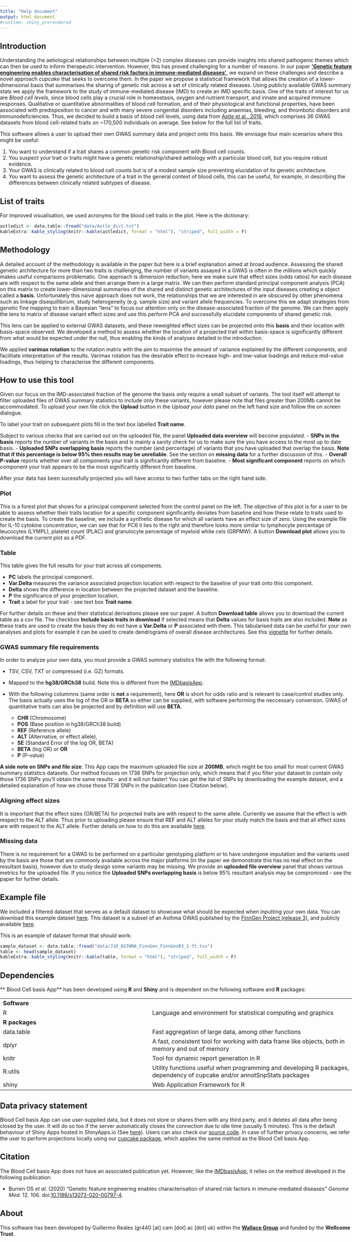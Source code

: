 ```yaml
---
title: "Help document"
output: html_document
#runtime: shiny_prerendered
---
```


[//]: # (This chunk is necessary to guarantee the app will rescale with different window sizes.)

<style type="text/css">
           body {          
           max-width:100%;
           padding:0;
           }
</style>

##  Introduction

Understanding the aetiological relationships between multiple (>2) complex diseases can provide insights into shared pathogenic themes which can then be used to inform therapeutic intervention. However, this has proved challenging for a number of reasons. In our paper [**'Genetic feature engineering enables characterisation of shared risk factors in immune-mediated diseases'**](https://genomemedicine.biomedcentral.com/articles/10.1186/s13073-020-00797-4), we expand on these challenges and describe a novel approach *cupcake* that seeks to overcome them. In the paper we propose a statistical framework that allows the creation of a lower-dimensional basis that summarises the sharing of genetic risk across a set of clinically related diseases. Using publicly available GWAS summary stats we apply the framework to the study of immune-mediated disease (IMD) to create an IMD specific basis. 
One of the traits of interest for us are *Blood cell levels*, since blood cells play a crucial role in homeostasis, oxygen and nutrient transport, and innate and acquired immune responses. Qualitative or quantitative abnormalities of blood cell formation, and of their physiological and functional properties, have been associated with predisposition to cancer and with many severe congenital disorders including anaemias, bleeding, and thrombotic disorders and immunodeficiencies. 
Thus, we decided to build a basis of blood cell levels, using data from [Astle et al., 2016](https://doi.org/10.1016/j.cell.2016.10.042), which comprises 36 GWAS datasets from blood cell-related traits on ~170,500 individuals on average. See below for the full list of traits.


This software allows a user to upload their own GWAS summary data and project onto this basis. We envisage four main scenarios where this might be useful:

1. You want to understand if a trait shares a common genetic risk component with Blood cell counts.
2. You suspect your trait or traits might have a genetic relationship/shared aetiology with a particular blood cell, but you require robust evidence.
3. Your GWAS is clinically related to blood cell counts but is of a modest sample size preventing elucidation of its genetic architecture.
4. You want to assess the genetic architecture of a trait in the general context of blood cells, this can be useful, for example, in describing the differences between clinically related subtypes of disease.


## List of traits

For improved visualisation, we used acronyms for the blood cell traits in the plot. Here is the dictionary:

```r
astledict <- data.table::fread("data/Astle_dict.txt")
kableExtra::kable_styling(knitr::kable(astledict, format = "html"), "striped", full_width = F)
```



## Methodology

A  detailed account of the methodology is available in the paper but here is a brief explanation aimed at broad audience. Assessing the shared genetic architecture for more than two traits is challenging, the number of variants assayed in a GWAS is often in the millions which quickly makes useful comparisons problematic. One approach is dimension reduction; here we make sure that effect sizes (odds ratios) for each disease are with respect to the same allele and then arrange them in a large matrix. We can then perform standard principal component analysis (PCA) on this matrix to create lower-dimensional summaries of the shared and distinct genetic architectures of the input diseases creating a object called a **basis**. Unfortunately this naive approach does not work, the relationships that we are interested in are obscured by other phenomena such as linkage disequillibrium, study heterogeneity (e.g. sample size)  and variant allele frequencies. To overcome this we adapt strategies from genetic fine mapping to train a Bayesian "lens" to focus our attention only on the disease-associated fraction of the genome. We can then apply the lens to matrix of disease variant effect sizes and use this perform PCA and successfully elucidate components of shared genetic risk. 

This lens can be applied to external GWAS datasets, and these reweighted effect sizes can be projected onto this **basis** and their location with basis-space observed. We developed a method to assess whether the location of a projected trait within basis-space is significantly different from what would be expected under the null, thus enabling the kinds of analyses detailed in the introduction.  

We applied **varimax rotation** to the rotation matrix with the aim to maximise the amount of variance explained by the different components, and facilitate interpretation of the results. Varimax rotation has the desirable effect to increase high- and low-value loadings and reduce mid-value loadings, thus helping to characterise the different components.

## How to use this tool

Given our focus on the IMD-associated fraction of the genome the basis only require a small subset of variants. The tool itself will attempt to filter uploaded files of GWAS summary statistics to include only these variants, however please note that files greater than 200Mb cannot be accommodated. To upload your own file click the **Upload** button in the *Upload your data* panel on the left hand size and follow the on screen dialogue. 

<!-- To improve accuracy, we have now included the possibility to choose the broad ancestry group of the population that was used in your GWAS (**Select population** menu), and use different LD matrices, tailored to the following populations: Admixed American, African, East Asian, European, and South Asian. We computed such matrices using data from 1000 Genomes Project Phase III. See [here](https://www.internationalgenome.org/faq/which-populations-are-part-your-study/) for more details about specific populations used to generate the matrices. Note that LD matrices are used to calculate delta P-values and confidence intervals, so matrix choice should not affect projection itself. -->

To label your trait on subsequent plots fill in the text box labelled **Trait name**.

Subject to  various checks that are carried out on the uploaded file, the panel **Uploaded data overview** will become populated.
  - **SNPs in the basis** reports the number of variants in the basis and is mainly a sanity check for us to make sure the you have access to the most up to date basis. 
  - **Uploaded SNPs overlapping basis** reports the number (and percentage) of variants that you have uploaded that overlap the basis. **Note that if this percentage is below 95% then results may be unreliable**. See the section on **missing data** for a further discussion of this.
  - **Overall P-value** reports whether over all components your trait is significantly different from baseline.
  - **Most significant component** reports on which component your trait appears to be the most significantly different from baseline.

After your data has been sucessfully projected you will have access to two further tabs on the right hand side. 

### Plot

This is a forest plot that shows for a principal component selected from the control panel on the left. The objective of this plot is for a user to be able to assess whether their traits location for a specific component significantly deviates from baseline and how these relate to traits used to create the basis. To create the baseline, we include a synthetic disease for which all variants have an effect size of zero. Using the example file for IL-10 cytokine concentration, we can see that for PC6 it lies to the right and therefore looks more similar to lymphocyte percentage of leucocytes (LYMPL), platelet count (PLAC) and granulocyte percentage of myeloid white cels (GRPMW). A button **Download plot** allows you to download the current plot as a PDF.

### Table

This table gives the full results for your trait across all components. 

- **PC** labels the principal component.
- **Var.Delta** measures the variance associated projection location with respect to the baseline of your trait onto this component.
- **Delta** shows the difference in location between the projected dataset and the baseline.
- **P** the significance of your projection location.
- **Trait** a label for your trait - see text box **Trait name**. 

For further details on these and their statistical derivations please see our paper. A button **Download table** allows you to download the current table as a csv file. The checkbox **Include basis traits in download** if selected means that **Delta** values for basis traits are also included. **Note** as these traits are used to create the basis they do not have a **Var.Delta** or **P** associated with them. This tabularised data can be useful for your own analyses and plots for example it can be used to create dendrograms of overall disease architectures. See this [vignette](https://chr1swallace.github.io/cupcake/articles/create-basis.html) for further details.  


###  GWAS summary file requirements

In order to analyze your own data, you must provide a GWAS summary statistics file with the following format:

- TSV, CSV, TXT or compressed (i.e. GZ) formats.

- Mapped to the **hg38/GRCh38** build. Note this is different from the [IMDbasisApp](https://grealesm.shinyapps.io/IMDbasisApp/).

- With the following colummns (same order is **not** a requirement), here **OR** is short for odds ratio and is relevant to case/control studies only. The basis actually uses the log of the OR or **BETA** so either can be supplied, with software performing the neccessary conversion. GWAS of quantitative traits can also be projected and by definition will use **BETA**.
  
    - **CHR** (Chromosome)
    - **POS** (Base position in hg38/GRCh38 build)
    - **REF** (Reference allele)
    - **ALT** (Alternative, or effect allele), 
    - **SE** (Standard Error of the log OR, BETA)
    - **BETA** (log OR) *or* **OR**
    - **P** (P-value)
      
**A side note on SNPs and file size**: This App caps the maximum uploaded file size at **200MB**, which might be too small for most current GWAS summary statistics datasets. Our method focuses on 1736 SNPs for projection only, which means that if you filter your dataset to contain only those 1736 SNPs you'll obtain the same results - and it will run faster! 
You can get the list of SNPs by downloading the example dataset, and a detailed explanation of how we chose those 1736 SNPs in the publication (see Citation below).

### Aligning effect sizes 

It is important that the effect sizes (OR/BETA) for projected traits are with respect to the same allele. Currently we assume that the effect is with respect to the ALT allele. Thus prior to uploading please ensure that REF and ALT alleles for your study match the basis and that all effect sizes are with respect to the ALT allele. Further details on how to do this are available [here](https://chr1swallace.github.io/cupcake/articles/project-basis.html).

### Missing data

There is no requirement for a GWAS to be performed on a particular genotyping platform or to have undergone imputation and the variants used by the basis are those that are commonly available across the major platforms (in the paper we demonstrate this has no real effect on the resultant basis), however due to study design some variants may be missing. We provide an **uploaded file overview** panel that shows various metrics for the uploaded file. If you notice the **Uploaded SNPs overlapping basis** is below 95% resultant analysis may be compromised - see the paper for further details.      
  
## Example file

We included a filtered dataset that serves as a default dataset to showcase what should be expected when inputting your own data. You can download this example dataset [here](https://raw.githubusercontent.com/GRealesM/BloodCellBasisApp/master/data/J10_ASTHMA_FinnGen_FinnGenR3_1-ft.tsv).
This dataset is a subset of an Asthma GWAS published by the [FinnGen Project (release 3)](https://www.finngen.fi/en/access_results), and publicly available [here](https://storage.googleapis.com/finngen-public-data-r3/summary_stats/finngen_r3_J10_ASTHMA.gz).

This is an example of dataset format that *should* work:

```r
sample_dataset <- data.table::fread("data/J10_ASTHMA_FinnGen_FinnGenR3_1-ft.tsv")
table <- head(sample_dataset)
kableExtra::kable_styling(knitr::kable(table, format = "html"), "striped", full_width = F)
```


## Dependencies

** Blood Cell basis App** has been developed using **R** and **Shiny** and is dependent on the following software and **R** packages:

|  |   |
--- | ----
**Software**   | 
R  | Language and environment for statistical computing and graphics
**R packages** |
data.table | Fast aggregation of large data, among other functions
dplyr  | A fast, consistent tool for working with data frame like objects, both in memory and out of memory
knitr  | Tool for dynamic report generation in R
R.utils | Utility functions useful when programming and developing R packages, dependency of cupcake and/or annotSnpStats packages
shiny  | Web Application Framework for R

## Data privacy statement

Blood Cell basis App can use user-supplied data, but it does not store or shares them with any third party, and it deletes all data after being closed by the user. It will do so too if the server automatically closes the connection due to idle time (usually 5 minutes). This is the default behaviour of Shiny Apps hosted in ShinyApps.io (See [here](https://docs.rstudio.com/shinyapps.io/Storage.html)). Users can also check our [source code](https://github.com/GRealesM/IMDbasisApp).
In case of further privacy concerns, we refer the user to perform projections locally using our [cupcake package](https://github.com/ollyburren/cupcake), which applies the same method as the Blood Cell basis App.

## Citation

The Blood Cell basis App does not have an associated publication yet. However, like the [IMDbasisApp](https://grealesm.shinyapps.io/IMDbasisApp/), it relies on the method developed in the following publication:

- Burren OS *et al.* (2020) "Genetic feature engineering enables characterisation of shared risk factors in immune-mediated diseases" *Genome Med*. 12. 106. doi:[10.1186/s13073-020-00797-4](https://genomemedicine.biomedcentral.com/articles/10.1186/s13073-020-00797-4).


## About

This software has been developed by Guillermo Reales (gr440 [at] cam [dot] ac [dot] uk) within the  [**Wallace Group**](https://chr1swallace.github.io) and funded by the **Wellcome Trust**.